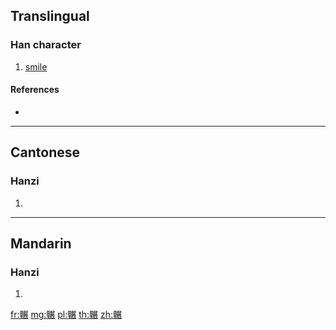 {{also|囅}}
==Translingual==

===Han character===
{{Han char|rn=12|rad=八|as=16|sn=18|four=|canj=CJSTV|ids=⿰单展}}

# [[smile]]

====References====
* {{Han ref|kx=0157.201|hdz=10254.030|uh=5181|ud=20865}}

----

==Cantonese==

===Hanzi===
{{yue-hanzi|jyut=[[cin2]]|y=chin2|tra=囅}}

# {{defn|lang=yue|sort=八16}}

----

==Mandarin==

===Hanzi===
{{cmn-hanzi|tra=囅|pin=[[chǎn]] ([[chan3]])|wg=ch'an<sup>3</sup>}}

# {{defn|lang=cmn|sort=八16}}

[[fr:冁]]
[[mg:冁]]
[[pl:冁]]
[[th:冁]]
[[zh:冁]]